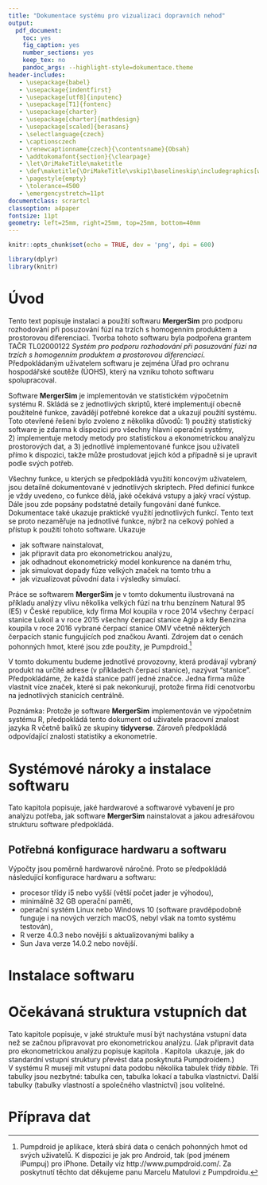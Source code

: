 ```yaml
---
title: "Dokumentace systému pro vizualizaci dopravních nehod"
output: 
  pdf_document: 
    toc: yes
    fig_caption: yes
    number_sections: yes
    keep_tex: no
    pandoc_args: --highlight-style=dokumentace.theme
header-includes:
   - \usepackage{babel}
   - \usepackage{indentfirst}
   - \usepackage[utf8]{inputenc}
   - \usepackage[T1]{fontenc}
   - \usepackage{charter}
   - \usepackage[charter]{mathdesign}
   - \usepackage[scaled]{berasans}
   - \selectlanguage{czech}
   - \captionsczech
   - \renewcaptionname{czech}{\contentsname}{Obsah}
   - \addtokomafont{section}{\clearpage}
   - \let\OriMakeTitle\maketitle
   - \def\maketitle{\OriMakeTitle\vskip1\baselineskip\includegraphics[width=\linewidth]{fuze.pdf}\vskip11\baselineskip Software byl vytvořen týmem Masarykovy univerzity s~podporou grantu TAČR TL02000122 {\em Systém pro podporu rozhodování při posuzování fúzí na trzích s\ homogenním produktem a prostorovou diferenciací}.\thispagestyle{empty}}
   - \pagestyle{empty}
   - \tolerance=4500
   - \emergencystretch=11pt
documentclass: scrartcl
classoption: a4paper
fontsize: 11pt
geometry: left=25mm, right=25mm, top=25mm, bottom=40mm
---
```


<!--
Návod k nastavení LaTeXové třídy scrartcl je zde:
http://mirrors.ibiblio.org/CTAN/macros/latex/contrib/koma-script/doc/scrguien.pdf

Návod k nastavení barevného zvýraznění kódu:
https://community.rstudio.com/t/edit-tango-highlight/39106/2

Jak nastavit barevné zvýraznění v YAML:
https://stackoverflow.com/questions/24682878/set-highlight-style-from-pandoc-yaml-front-matter

Příklady vestavěného barevného zvýraznění kódu:
https://www.garrickadenbuie.com/blog/pandoc-syntax-highlighting-examples/
-->
```r
knitr::opts_chunk$set(echo = TRUE, dev = 'png', dpi = 600)
```

```r
library(dplyr)
library(knitr)
```



\newpage
\pagestyle{plain}
\setcounter{page}{1}



# Úvod

Tento text popisuje instalaci a použití softwaru **MergerSim** pro podporu rozhodování při posuzování fúzí na trzích s\ homogenním produktem a prostorovou diferenciací.
Tvorba tohoto softwaru byla podpořena grantem TAČR TL02000122 *Systém pro podporu rozhodování při posuzování fúzí na trzích s\ homogenním produktem a prostorovou diferenciací*.
Předpokládaným uživatelem softwaru je zejména Úřad pro ochranu hospodářské soutěže (ÚOHS), který na vzniku tohoto softwaru spolupracoval.

Software **MergerSim** je implementován ve statistickém výpočetním systému\ R. Skládá se z\ jednotlivých skriptů, které implementují obecně použitelné funkce, zavádějí potřebné korekce dat a ukazují použití systému.
Toto otevřené řešení bylo zvoleno z\ několika důvodů: 1)\ použitý statistický software je zdarma k\ dispozici pro všechny hlavní operační systémy, 2)\ implementuje metody metody  pro statistickou a ekonometrickou analýzu prostorových dat, a\ 3)\ jednotlivé implementované funkce jsou uživateli přímo k\ dispozici, takže může prostudovat jejich kód a případně si je upravit podle svých potřeb.

Všechny funkce, u\ kterých se předpokládá využití koncovým uživatelem, jsou detailně dokumentované v\ jednotlivých skriptech. Před definicí funkce je vždy uvedeno, co funkce dělá, jaké očekává vstupy a jaký vrací výstup. Dále jsou zde popsány podstatné detaily fungování dané funkce. Dokumentace také ukazuje praktické využití jednotlivých funkcí.
Tento text se proto nezaměřuje na jednotlivé funkce, nýbrž na celkový pohled a přístup k\ použití tohoto software. Ukazuje

- jak software nainstalovat,
- jak připravit data pro ekonometrickou analýzu,
- jak odhadnout ekonometrický model konkurence na daném trhu,
- jak simulovat dopady fúze velkých značek na tomto trhu a
- jak vizualizovat původní data i výsledky simulací.

[^pumpdroid]: Pumpdroid je aplikace, která sbírá data o\ cenách pohonných hmot od svých uživatelů. K\ dispozici je jak pro Android, tak (pod jménem iPumpuj) pro iPhone. Detaily viz http://www.pumpdroid.com/. Za poskytnutí těchto dat děkujeme panu Marcelu Matulovi z\ Pumpdroidu.

Práce se softwarem **MergerSim** je v\ tomto dokumentu ilustrovaná na příkladu analýzy vlivu několika velkých fúzí na trhu benzínem Natural\ 95 (E5) v\ České republice, kdy firma Mol koupila v\ roce 2014 všechny čerpací stanice Lukoil a v\ roce 2015 všechny čerpací stanice Agip a kdy Benzina koupila v\ roce 2016 vybrané čerpací stanice OMV včetně některých čerpacích stanic fungujících pod značkou Avanti.
Zdrojem dat o\ cenách pohonných hmot, které jsou zde použity, je Pumpdroid.[^pumpdroid]
<!-- Alternativně by bylo možné použít data od CCS, Waze apod. -->

V\ tomto dokumentu budeme jednotlivé provozovny, která prodávají vybraný produkt na určité adrese (v\ příkladech čerpací stanice), nazývat "stanice". Předpokládáme, že každá stanice patří jedné značce. Jedna firma může vlastnit více značek, které si pak nekonkurují, protože firma řídí cenotvorbu na jednotlivých stanicích centrálně.

Poznámka: Protože je software **MergerSim** implementován ve výpočetním systému\ R, předpokládá tento dokument od uživatele pracovní znalost jazyka\ R včetně balíků ze skupiny **tidyverse**. Zároveň předpokládá odpovídající znalosti statistiky a ekonometrie.





# Systémové nároky a instalace softwaru

Tato kapitola popisuje, jaké hardwarové a softwarové vybavení je pro analýzu potřeba, jak software **MergerSim** nainstalovat a jakou adresářovou strukturu software předpokládá.



## Potřebná konfigurace hardwaru a softwaru {#sec:hw-sw-config}

Výpočty jsou poměrně hardwarově náročné. Proto se předpokládá následující konfigurace hardwaru a softwaru:

- procesor třídy i5 nebo vyšší (větší počet jader je výhodou),
- minimálně 32\ GB operační paměti,
- operační systém Linux nebo Windows 10 (software pravděpodobně funguje i\ na nových verzích macOS, nebyl však na tomto systému testován),
- R verze 4.0.3 nebo novější s\ aktualizovanými balíky a
- Sun Java verze 14.0.2 nebo novější.



# Instalace softwaru




# Očekávaná struktura vstupních dat {#kap:input-data}

Tato kapitole popisuje, v\ jaké struktuře musí být nachystána vstupní data než se začnou připravovat pro ekonometrickou analýzu. (Jak připravit data pro ekonometrickou analýzu popisuje kapitola\ \ref{kap:data-prep-general}. Kapitola\ \ref{kap:pumpdroiddata} ukazuje, jak do standardní vstupní struktury převést data poskytnutá Pumpdroidem.)
V\ systému\ R musejí mít vstupní data podobu několika tabulek třídy *tibble*. Tři tabulky jsou nezbytné: tabulka cen, tabulka lokací a tabulka vlastnictví. Další tabulky (tabulky vlastností a společného vlastnictví) jsou volitelné.





# Příprava dat {#kap:data-prep-general}
